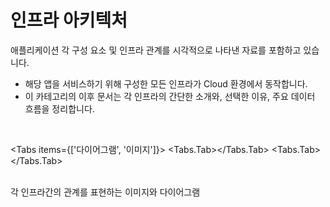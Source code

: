 
# 인프라 아키텍처

<p className="text-lg text-gray-600 mt-2">애플리케이션 각 구성 요소 및 인프라 관계를 시각적으로 나타낸 자료를 포함하고 있습니다.</p>

  - 해당 앱을 서비스하기 위해 구성한 모든 인프라가 Cloud 환경에서 동작합니다.
  - 이 카테고리의 이후 문서는 각 인프라의 간단한 소개와, 선택한 이유, 주요 데이터 흐름을 정리합니다.

<br/>

<Tabs items={['다이어그램', '이미지']}>
  <Tabs.Tab><DocsImage src={dimg.architecture.diagram}/></Tabs.Tab>
  <Tabs.Tab><DocsImage src={dimg.architecture.image}/></Tabs.Tab>
</Tabs>

<br/>
<span className="flex justify-center">각 인프라간의 관계를 표현하는 이미지와 다이어그램</span>

<br/>
<br/>



<br/>